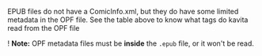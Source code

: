 EPUB files do not have a ComicInfo.xml, but they do have some limited metadata in the OPF file.
See the table above to know what tags do kavita read from the OPF file

! **Note:** OPF metadata files must be **inside** the `.epub` file, or it won't be read.  
